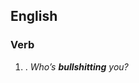 ==English==

===Verb===
{{head|en|present participle}}

# {{present participle of|bullshit|lang=en|nocat=1}}. ''Who’s '''bullshitting''' you?''